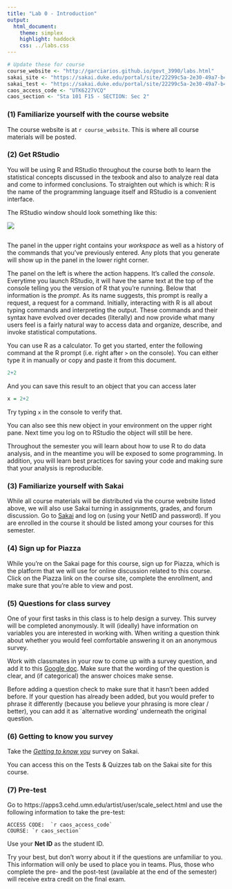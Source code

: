 ```yaml
---
title: "Lab 0 - Introduction"
output:
  html_document:
    theme: simplex
    highlight: haddock
    css: ../labs.css
---
```


```r
# Update these for course
course_website <- "http://garciarios.github.io/govt_3990/labs.html" 
sakai_site <- "https://sakai.duke.edu/portal/site/22299c5a-2e30-49a7-b46d-289ae3e0d739/page/f473d807-e64b-47bc-9a27-4e3ebb48496e#"
sakai_test <- "https://sakai.duke.edu/portal/site/22299c5a-2e30-49a7-b46d-289ae3e0d739/page/ded8317e-62b3-43cf-a414-a7169219df88"
caos_access_code <- "UTK6227VCQ"
caos_section <- "Sta 101 F15 - SECTION: Sec 2"
```


### (1) Familiarize yourself with the course website

The course website is at `r course_website`. This is where all course materials
will be posted.

### (2) Get RStudio

You will be using R and RStudio throughout the course both to learn the 
statistical concepts discussed in the texbook and also to analyze real data 
and come to informed conclusions.  To straighten out which is which: R is the 
name of the programming language itself and RStudio is a convenient interface.


The RStudio window should look something like this:

![](rInterface2015.png)

##

The panel in the upper right contains your *workspace* as well as a history of 
the commands that you've previously entered.  Any plots that you generate will 
show up in the panel in the lower right corner.

The panel on the left is where the action happens.  It's called the *console*.  
Everytime you launch RStudio, it will have the same text at the top of the 
console telling you the version of R that you're running.  Below that 
information is the *prompt*.  As its name suggests, this prompt is really a 
request, a request for a command.  Initially, interacting with R is all about 
typing commands and interpreting the output. These commands and their syntax 
have evolved over decades (literally) and now provide what many users feel is a 
fairly natural way to access data and organize, describe, and invoke 
statistical computations.

You can use R as a calculator. To get you started, enter the following command 
at the R prompt (i.e. right after `>` on the console).  You can either type it 
in manually or copy and paste it from this document.

```r
2+2
```

And you can save this result to an object that you can access later

```r
x = 2+2
```

Try typing `x` in the console to verify that.

You can also see this new object in your environment on the upper right pane. 
Next time you log on to RStudio the object will still be here.

Throughout the semester you will learn about how to use R to do data analysis, 
and in the meantime you will be exposed to some programming. In addition, you 
will learn best practices for saving your code and making sure that your 
analysis is reproducible.

### (3) Familiarize yourself with Sakai

While all course materials will be distributed via the course website listed 
above, we will also use Sakai turning in assignments, grades, and forum 
discussion. Go to [Sakai](`r sakai_site`) and log on (using your NetID and 
password). If you are enrolled in the course it should be listed among your 
courses for this semester.

### (4) Sign up for Piazza

While you're on the Sakai page for this course, sign up for Piazza, which is 
the platform that we will use for online discussion related to this course. 
Click on the Piazza link on the course site, complete the enrollment, and make 
sure that you're able to view and post.

### (5) Questions for class survey

One of your first tasks in this class is to help design a survey. This survey 
will be completed anonymously. It will (ideally) have information on variables 
you are interested in working with. When writing a question think about whether 
you would feel comfortable answering it on an anonymous survey.

Work with classmates in your row to come up with a survey question, and add it 
to this [Google doc](https://docs.google.com/document/d/1_WRRyPRz-fgSqFOUe1vwvniz9tgu6eFUNzF8BEpjL9U/edit?usp=sharing). 
Make sure that the wording of the question is clear, and (if categorical) the 
answer choices make sense.

Before adding a question check to make sure that it hasn’t been added before. 
If your question has already been added, but you would prefer to phrase it 
differently (because you believe your phrasing is more clear / better), you can 
add it as `alternative wording' underneath the original question.

### (6) Getting to know you survey

Take the [*Getting to know you*](`r sakai_test`) survey on Sakai.

You can access this on the Tests & Quizzes tab on the Sakai site for this 
course.

### (7) Pre-test

Go to https://apps3.cehd.umn.edu/artist/user/scale_select.html and use the 
following information to take the pre-test:

```
ACCESS CODE:  `r caos_access_code`
COURSE: `r caos_section`
```

Use your **Net ID** as the student ID.

Try your best, but don't worry about it if the questions are unfamiliar to you. 
This information will only be used to place you in teams. Plus, those who 
complete the pre- and the post-test (available at the end of the semester) will 
receive extra credit on the final exam.